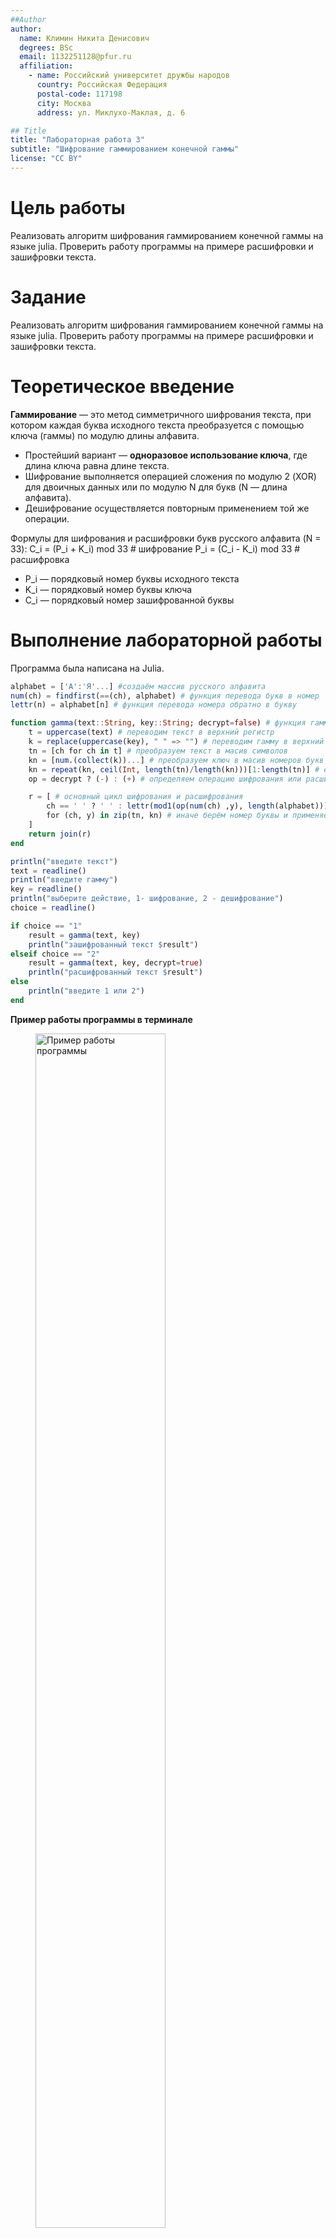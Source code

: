 ```yaml
---
##Author
author:
  name: Климин Никита Денисович
  degrees: BSc
  email: 1132251128@pfur.ru
  affiliation:
    - name: Российский университет дружбы народов
      country: Российская Федерация
      postal-code: 117198
      city: Москва
      address: ул. Миклухо-Маклая, д. 6

## Title
title: "Лабораторная работа 3"
subtitle: "Шифрование гаммированием конечной гаммы"
license: "CC BY"
---
```


# Цель работы

Реализовать алгоритм шифрования гаммированием конечной гаммы на языке julia. Проверить работу программы на примере расшифровки и зашифровки текста.

# Задание

Реализовать алгоритм шифрования гаммированием конечной гаммы на языке julia. Проверить работу программы на примере расшифровки и зашифровки текста.

# Теоретическое введение

**Гаммирование** — это метод симметричного шифрования текста, при котором каждая буква исходного текста преобразуется с помощью ключа (гаммы) по модулю длины алфавита.  

- Простейший вариант — **одноразовое использование ключа**, где длина ключа равна длине текста.  
- Шифрование выполняется операцией сложения по модулю 2 (XOR) для двоичных данных или по модулю N для букв (N — длина алфавита).  
- Дешифрование осуществляется повторным применением той же операции. 

Формулы для шифрования и расшифровки букв русского алфавита (N = 33):
C_i = (P_i + K_i) mod 33   # шифрование
P_i = (C_i - K_i) mod 33   # расшифровка

- P_i — порядковый номер буквы исходного текста  
- K_i — порядковый номер буквы ключа  
- C_i — порядковый номер зашифрованной буквы  

# Выполнение лабораторной работы

Программа была написана на Julia.

```julia
alphabet = ['А':'Я'...] #создаём массив русского алфавита
num(ch) = findfirst(==(ch), alphabet) # функция перевода букв в номер
lettr(n) = alphabet[n] # функция перевода номера обратно в букву

function gamma(text::String, key::String; decrypt=false) # функция гаммирования. text - исходный текст, key - гамма
    t = uppercase(text) # переводим текст в верхний регистр
    k = replace(uppercase(key), " " => "") # переводим гамму в верхний регистр и удаляем пробелы
    tn = [ch for ch in t] # преобразуем текст в масив символов
    kn = [num.(collect(k))...] # преобразуем ключ в масив номеров букв
    kn = repeat(kn, ceil(Int, length(tn)/length(kn)))[1:length(tn)] # если ключ короче текста, то повторяем его до нужной длинны
    op = decrypt ? (-) : (+) # определяем операцию шифрования или расшифрования

    r = [ # основный цикл шифрования и расшифрования
        ch == ' ' ? ' ' : lettr(mod1(op(num(ch) ,y), length(alphabet))) # если символ пробел, то оставляем его без изменений. 
        for (ch, y) in zip(tn, kn) # иначе берём номер буквы и применяем сложение/вычитание по модулю и переводим обратно в букву
    ]
    return join(r)
end

println("введите текст")
text = readline()
println("введите гамму")
key = readline()
println("выберите действие, 1- шифрование, 2 - дешифрование")
choice = readline()

if choice == "1"
    result = gamma(text, key)
    println("зашифрованный текст $result")
elseif choice == "2"
    result = gamma(text, key, decrypt=true)
    println("расшифрованный текст $result")
else
    println("введите 1 или 2")
end 
```
**Пример работы программы в терминале**

![Пример работы программы](image/1.png){#fig-001 width=70%}

# Выводы

Реализован алгоритм шифрования гаммированием конечной гаммой. Программы коректно шифрует и расшифровывает текст на примере слова ПРИКАЗ

# Список литературы{.unnumbered}

::: {#refs}
:::

